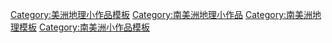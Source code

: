 [[Category:美洲地理小作品模板|Category:美洲地理小作品模板]]
[[Category:南美洲地理小作品|Category:南美洲地理小作品]]
[[Category:南美洲地理模板|Category:南美洲地理模板]]
[[Category:南美洲小作品模板|Category:南美洲小作品模板]]
